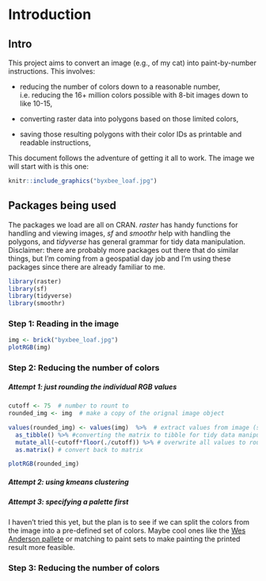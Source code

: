 # Introduction {#paintByNumbers}

## Intro

This project aims to convert an image (e.g., of my cat) into paint-by-number instructions. This involves:

* reducing the number of colors down to a reasonable number, i.e. reducing the 16+ million colors possible with 8-bit images down to like 10-15,

* converting raster data into polygons based on those limited colors,

* saving those resulting polygons with their color IDs as printable and readable instructions,

This document follows the adventure of getting it all to work. The image we will start with is this one:

```r
knitr::include_graphics("byxbee_loaf.jpg")
```


## Packages being used

The packages we load are all on CRAN. *raster* has handy functions for handling and viewing images, *sf* and *smoothr* help with handling the polygons, and *tidyverse* has general grammar for tidy data manipulation. Disclaimer: there are probably more packages out there that do similar things, but I'm coming from a geospatial day job and I'm using these packages since there are already familiar to me. 

```r
library(raster)
library(sf)
library(tidyverse)
library(smoothr)
```

### Step 1: Reading in the image

```r
img <- brick("byxbee_loaf.jpg") 
plotRGB(img)
```

### Step 2: Reducing the number of colors

##### Attempt 1: just rounding the individual RGB values

```r
cutoff <- 75  # number to rount to
rounded_img <- img  # make a copy of the orignal image object

values(rounded_img) <- values(img)  %>%  # extract values from image (strip spatial component)
  as_tibble() %>% #converting the matrix to tibble for tidy data manipulation
  mutate_all(~cutoff*floor(./cutoff)) %>% # overwrite all values to rounded down values to cutoff
  as.matrix() # convert back to matrix

plotRGB(rounded_img)
```

##### Attempt 2: using kmeans clustering 

##### Attempt 3: specifying a palette first

I haven't tried this yet, but the plan is to see if we can split the colors from the image into a pre-defined set of colors. Maybe cool ones like the [Wes Anderson pallete](https://github.com/karthik/wesanderson) or matching to paint sets to make painting the printed result more feasible. 

### Step 3: Reducing the number of colors